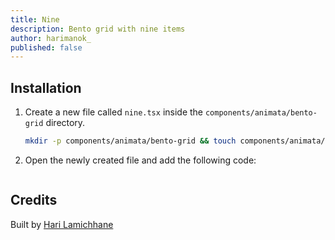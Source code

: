 ```yaml
---
title: Nine
description: Bento grid with nine items
author: harimanok_
published: false
---
```


<ComponentPreview name="bento-grid-nine--docs" />

## Installation

1. Create a new file called `nine.tsx` inside the `components/animata/bento-grid` directory.

   ```bash
   mkdir -p components/animata/bento-grid && touch components/animata/bento-grid/nine.tsx
   ```

2. Open the newly created file and add the following code:

```jsx file=<rootDir>/animata/bento-grid/nine.tsx

```

## Credits

Built by [Hari Lamichhane](https://github.com/hari)
